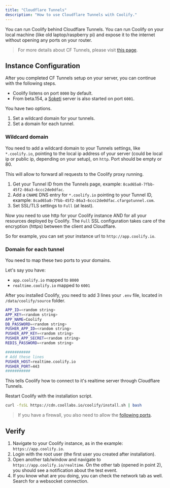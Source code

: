 ```yaml
---
title: "Cloudflare Tunnels"
description: "How to use Cloudflare Tunnels with Coolify."
---
```


You can run Coolify behind Cloudflare Tunnels. You can run Coolify on your local machine (like old laptop/raspberry pi) and expose it to the internet without opening any ports on your router.

> For more details about CF Tunnels, please visit [this page](https://developers.cloudflare.com/cloudflare-one/connections/connect-networks/).

## Instance Configuration

After you completed CF Tunnels setup on your server, you can continue with the following steps.

- Coolify listens on port `8000` by default.
- From beta.154, a [Soketi](https://docs.soketi.app/) server is also started on port `6001`.


You have two options.
1. Set a wildcard domain for your tunnels.
2. Set a domain for each tunnel.

### Wildcard domain

You need to add a wildcard domain to your Tunnels settings, like `*.coolify.io`, pointing to the local ip address of your server (could be local ip or public ip, depending on your setup), on `http`. Port should be empty or 80.

This will allow to forward all requests to the Coolify proxy running.

1. Get your Tunnel ID from the Tunnels page, example: `8cad65a8-7fbb-45f2-86a3-6ccc2de0dfac`.
2. Add a `CNAME` DNS entry for `*.coolify.io` pointing to your Tunnel ID, example: `8cad65a8-7fbb-45f2-86a3-6ccc2de0dfac.cfargotunnel.com`.
3. Set SSL/TLS settings to `Full` (at least).

Now you need to use http for your Coolify instance AND for all your resources deployed by Coolify. The `Full` SSL configuration takes care of the encryption (https) between the client and Cloudflare.

So for example, you can set your instance url to `http://app.coolify.io`. 

### Domain for each tunnel
You need to map these two ports to your domains.

Let's say you have:
- `app.coolify.io` mapped to `8000`
- `realtime.coolify.io` mapped to `6001`

After you installed Coolify, you need to add 3 lines your `.env` file, located in `/data/coolify/source` folder.

```bash
APP_ID=<random string>
APP_KEY=<random string>
APP_NAME=Coolify
DB_PASSWORD=<random string>
PUSHER_APP_ID=<random string>
PUSHER_APP_KEY=<random string>
PUSHER_APP_SECRET=<random string>
REDIS_PASSWORD=<random string>

###########
# Add these lines
PUSHER_HOST=realtime.coolify.io
PUSHER_PORT=443
###########
```

This tells Coolify how to connect to it's realtime server through Cloudflare Tunnels.

Restart Coolify with the installation script.

```bash
curl -fsSL https://cdn.coollabs.io/coolify/install.sh | bash
```

> If you have a firewall, you also need to allow the [following ports](../server/firewall).
## Verify

1. Navigate to your Coolify instance, as in the example: `https://app.coolify.io`.
2. Login with the root user (the first user you created after installation).
3. Open another tab/window and navigate to `https://app.coolify.io/realtime`. On the other tab (opened in point 2), you should see a notification about the test event.
4. If you know what are you doing, you can check the network tab as well. Search for a websocket connection.
